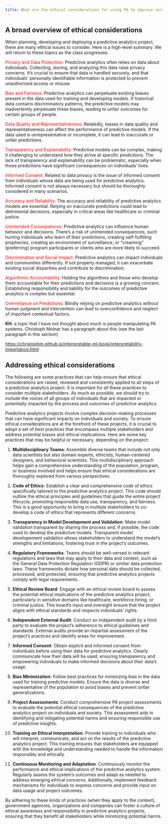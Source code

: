 ```yaml
---
title: What are the ethical considerations for using PA to improve services?
---
```


## A broad overview of ethical considerations

When planning, developing and deploying a predictive analytics project, there are many ethical issues to consider. Here is a high-level summary. We will return to these topics as the class progresses.

[Privacy and Data Protection:]{style="color:red"} Predictive analytics often relies on data about individuals. Collecting, storing, and analyzing this data raise privacy concerns. It's crucial to ensure that data is handled securely, and that individuals' personally identifiable information is protected to prevent unauthorized access or misuse.

[Bias and Fairness:]{style="color:red"} Predictive analytics can perpetuate existing biases present in the data used for training and developing models. If historical data contains discriminatory patterns, the predictive models may inadvertently perpetuate these biases, leading to unfair outcomes for certain groups of people.

[Data Quality and Representativeness:]{style="color:red"} Relatedly, biases in data quality and representativeness can affect the performance of predictive models. If the data used is unrepresentative or incomplete, it can lead to inaccurate or unfair predictions.

[Transparency and Explainability:]{style="color:red"} Predictive models can be complex, making it challenging to understand how they arrive at specific predictions. The lack of transparency and explainability can be problematic, especially when those predictions have significant consequences on individuals' lives.

[Informed Consent:]{style="color:red"} Related to data privacy is the issue of informed consent from individuals whose data are being used for predictive analytics. Informed consent is not always necessary but should be thoroughly considered in many scenarios.

[Accuracy and Reliability:]{style="color:red"} The accuracy and reliability of predictive analytics models are essential. Relying on inaccurate predictions could lead to detrimental decisions, especially in critical areas like healthcare or criminal justice.

[Unintended Consequences:]{style="color:red"} Predictive analytics can influence human behavior and decisions. There's a risk of unintended consequences, such hurting individuals who learn of their predictions, creating self-fulfilling prophecies, creating an environment of surveillance, or "creaming" (preferring) program participants or clients who are more likely to succeed.

[Discrimination and Social Impact:]{style="color:red"} Predictive analytics can impact individuals and communities differently. If not properly managed, it can exacerbate existing social disparities and contribute to discrimination.

[Algorithmic Accountability:]{style="color:red"} Holding the algorithms and those who develop them accountable for their predictions and decisions is a growing concern. Establishing responsibility and liability for the outcomes of predictive analytics is complex but essential.

[Overreliance on Predictions:]{style="color:red"} Blindly relying on predictive analytics without human judgment and intervention can lead to overconfidence and neglect of important contextual factors.

**KH**: a topic that I have not thought about much is people manipulating PA systems.  Christoph Molnar has a paragraph about this (see the last paragraph in this section)

[https://christophm.github.io/interpretable-ml-book/interpretability-importance.html](https://christophm.github.io/interpretable-ml-book/interpretability-importance.html)

## Addressing ethical considerations {#addressEthical}

The following are some practices that can help ensure that ethical considerations are raised, reviewed and consistently applied to all steps of a predictive analytics project. It is important for all these practices to consider multiple stakeholders. As much as possible, we should try to include the voices of all groups of individuals that are impacted or potentially impacted by the process and outcomes of predictive analytics.

Predictive analytics projects involve complex decision-making processes that can have significant impacts on individuals and society. To ensure ethical considerations are at the forefront of these projects, it is crucial to adopt a set of best practices that encompass multiple stakeholders and address potential biases and ethical implications. Here are some key practices that may be helpful or necessary, depending on the project:

1.  **Multidisciplinary Teams**: Assemble diverse teams that include not only data scientists but also domain experts, ethicists, human-centered designers, and behavioral scientists. This multidisciplinary approach helps gain a comprehensive understanding of the population, program, or business involved and helps ensure that ethical considerations are thoroughly explored from various perspectives.

2.  **Code of Ethics**: Establish a clear and comprehensive code of ethics specifically tailored to the predictive analytics project. This code should outline the ethical principles and guidelines that guide the entire project lifecycle, promoting responsible data use, transparency, and fairness. This is a good opportunity to bring in multiple stakeholders to co-develop a code of ethics that represents different concerns.

3.  **Transparency in Model Development and Validation**: Make model validation transparent by sharing the process and, if possible, the code used to develop the predictive models. Transparent model developement validation allows stakeholders to understand the model's strengths and limitations, fostering trust in the project's outcomes.

4.  **Regulatory Frameworks**: Teams should be well-versed in relevant regulations and laws that may apply to their data and context, such as the General Data Protection Regulation (GDPR) or similar data protection laws. These frameworks dictate how personal data should be collected, processed, and protected, ensuring that predictive analytics projects comply with legal requirements.

5.  **Ethical Review Board**: Engage with an ethical review board to assess the potential ethical implications of the predictive analytics project, particularly in sensitive domains like healthcare, workforce hiring, or criminal justice. This board's input and oversight ensure that the project aligns with ethical standards and respects individuals' rights.

6.  **Independent External Audit**: Conduct an independent audit by a third party to evaluate the project's adherence to ethical guidelines and standards. External audits provide an impartial assessment of the project's practices and identify areas for improvement.

7.  **Informed Consent**: Obtain explicit and informed consent from individuals before using their data for predictive analytics. Clearly communicate how their data will be used, ensuring transparency and empowering individuals to make informed decisions about their data's usage.

8.  **Bias Minimization**: Follow best practices for minimizing bias in the data used for training predictive models. Ensure the data is diverse and representative of the population to avoid biases and prevent unfair generalizations.

9.  **Project Assessments**: Conduct comprehensive PA project assessments to evaluate the potential ethical consequences of the predictive analytics project on individuals and society. This assessment aids in identifying and mitigating potential harms and ensuring responsible use of predictive insights.

10. **Training on Ethical Interpretation**: Provide training to individuals who will interpret, communicate, and act on the results of the predictive analytics project. This training ensures that stakeholders are equipped with the knowledge and understanding needed to handle the information responsibly and ethically.

11. **Continuous Monitoring and Adaptation**: Continuously monitor the performance and ethical implications of the predictive analytics system. Regularly assess the system's outcomes and adapt as needed to address emerging ethical concerns. Additionally, implement feedback mechanisms for individuals to express concerns and provide input on data usage and project outcomes.

By adhering to these kinds of practices (when they apply to the context), government agencies, organizations and companies can foster a culture of ethical awareness and responsibility in predictive analytics projects, ensuring that they benefit all stakeholders while minimizing potential harms.
